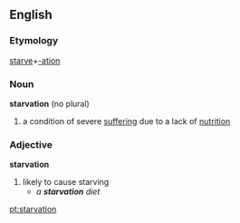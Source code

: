 ==English==
===Etymology===
[[starve]]+[[-ation]]
===Noun===
'''starvation''' (no plural)
#a condition of severe [[suffer]]ing due to a lack of [[nutrition]]
===Adjective===
'''starvation'''
#likely to cause starving
#*''a '''starvation''' diet''
[[pt:starvation]]